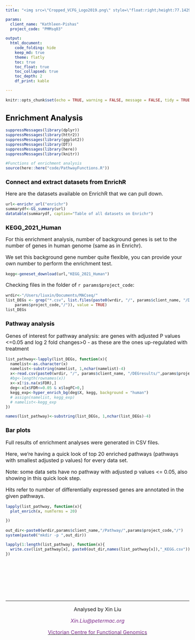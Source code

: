 ```yaml
---
title: "<img src=\"Cropped_VCFG_Logo2019.png\" style=\"float:right;height:77.1429px;width:152px\"/>`r params$client_name`<br>`r params$project_code` Pathway_Analysis"

params:
  client_name: "Kathleen-Pishas"
  project_code: "PMMsq03"
  
output:
  html_document:
    code_folding: hide
    keep_md: true
    theme: flatly
    toc: true
    toc_float: true
    toc_collapsed: true
    toc_depth: 2
    df_print: kable

---
```



```r
knitr::opts_chunk$set(echo = TRUE, warning = FALSE, message = FALSE, tidy = TRUE)
```

<style type="text/css">

body{ /* Normal  */
      font-size: 16px;
  }
td {  /* Table  */
  font-size: 14px;
  white-space: nowrap;
}
h1.title {
  font-size: 32px;
  color: Black;
}
h1 { /* Header 1 */
  font-size: 24px;
  color: Black;
}
h2 { /* Header 2 */
    font-size: 18px;
  color: Black;
}
h3 { /* Header 3 */
  font-size: 18px;
  color: Black;
}
h4 { /* Header 4 */
  font-size: 18px;
  color: Black;
}
h5 { /* Normal  */
  font-size: 16px;
  color: Black;
  class = "author"
}
h6 { /* Normal  */
  font-size: 16px;
  color: Black;
  class = "data"
}
a, a:hover {
  color: #7d2b8b
}
code.r{ /* Code block */
    font-size: 12px;
}
pre { /* Code block - determines code spacing between lines */
    font-size: 14px;
}
</style>


<style type="text/css">
#TOC { /* Normal  */
  color: Black; 
  border-color: #7d2b8b
}
a {
color: Black;
}
.list-group-item.active, .list-group-item.active:focus, .list-group-item.active:hover {
    background-color: #7d2b8b;
    border-color: #7d2b8b;
}
</style>

<style>
div.a {
  text-indent: 50px;
}
</style>

<style>
.nav-pills>li>a {
    position: relative;
    display: block;
    color: #3c2372;
    border: 1px solid #7d2b8b;
    background-color: #ffffff;

    }
.nav-pills>li.active>a, .nav-pills>li.active>a:hover, .nav-pills>li.active>a:focus {
    color: #ffffff;
    background-color: #7d2b8b;
    border: 1px solid #ffffff;

    }
</style>
<style>

.tabset-dropdown > .nav-tabs {
	display: inline-block;
	max-height: 500px;
	min-height: 44px;
	overflow-y: auto;
	background: white;
	border: 1px solid #7d2b8b;
	border-radius: 4px;
	color:#7d2b8b;
}
</style>




# Enrichment Analysis

```r

suppressMessages(library(dplyr))
suppressMessages(library(httr2))
suppressMessages(library(ggplot2))
suppressMessages(library(DT))
suppressMessages(library(here))
suppressMessages(library(knitr))

#Functions of enrichment analysis
source(here::here("code/PathwayFunctions.R"))

```




## Connect and extract datasets from EnrichR

Here are the datasets available on EnrichR that we can pull down. 

```r
url<-enrichr_url("enrichr")
summarydf<-GS_summary(url)
datatable(summarydf, caption="Table of all datasets on Enrichr")
```

## KEGG_2021_Human

For this enrichment analysis, number of background genes is set to the number of genes in human genome (same as in Enrichr).

We set this background gene number quite flexible, you can provide your own number to perform the enrichment test. 

```r
kegg<-geneset_download(url,"KEGG_2021_Human")

```


Checking files in the folder of `r params$project_code`: 


```r
wrdir<-"/Users/liuxin/Documents/MACseq/"
list_DEGs <- grep("*.csv", list.files(paste0(wrdir, "/", params$client_name, "/DEGresults/",
    params$project_code,"/")), value = TRUE)
list_DEGs

```



### Pathway analysis 

Genes of interest for pathway analysis: are genes with adjusted P values <=0.05 and log 2 fold changes>0 - as these are the ones up-regulated with treatment 



```r

list_pathway<-lapply(list_DEGs, function(x){
  namelist<-as.character(x)
  namelist<-substring(namelist, 1,nchar(namelist)-4)
  x<-read.csv(paste0(wrdir, "/", params$client_name, "/DEGresults/",params$project_code,"/",x), header = TRUE)
  #bg<-length(rownames(x))
  x<-x[!is.na(x$FDR),]
  deg<-x[x$FDR<=0.05 & x$logFC>0,]
  kegg_exp<-hyper_enrich_bg(deg$X, kegg, background = "human")
  # assign(namelist, kegg_exp)
  # namelist<-kegg_exp
})

names(list_pathway)<-substring(list_DEGs, 1,nchar(list_DEGs)-4)

```



### Bar plots

Full results of enrichment analyses were generated in CSV files.

Here, we're having a quick look of top 20 enriched pathways (pathways with smallest adjusted p values) for every data set. 

Note: some data sets have no pathway with adjusted p values <= 0.05, also showing in this quick look step. 

Hits refer to number of differentially expressed genes are annotated in the given pathways. 



```r
lapply(list_pathway, function(x){
  plot_enrich(x, numTerms = 20)

})
```




```r
out_dir<-paste0(wrdir,params$client_name,"/Pathway/",params$project_code,"/")
system(paste0("mkdir -p ",out_dir))

lapply(1:length(list_pathway), function(x){
  write.csv(list_pathway[x], paste0(out_dir,names(list_pathway[x]),"_KEGG.csv"))
}) 



```




<br>

<br>

  <link rel="stylesheet" href="https://use.fontawesome.com/releases/v5.13.0/css/all.css">
  <link rel="stylesheet" href="https://use.fontawesome.com/releases/v5.13.0/css/v4-shims.css">

  &nbsp;
<hr />
<p style="text-align: center;">Analysed by Xin Liu</a></p>
<p style="text-align: center;"><span style="color: #7d2b8b;"><em>Xin.Liu@petermac.org</em></span></p>
<p style="text-align: center;"><a href="https://www.petermac.org/research/core-facilities/victorian-centre-functional-genomics"><span style="color: #7d2b8b;">Victorian Centre for Functional Genomics</span></a></p>


  <!-- Needs the "fab" prefix, V5 <i class="fab fa-twitter"></i> -->
<p style="text-align: center;">  
  <a href="https://twitter.com/VCFGconnect"> <i class="fa fa-twitter"></i></a>
</p>

&nbsp;

